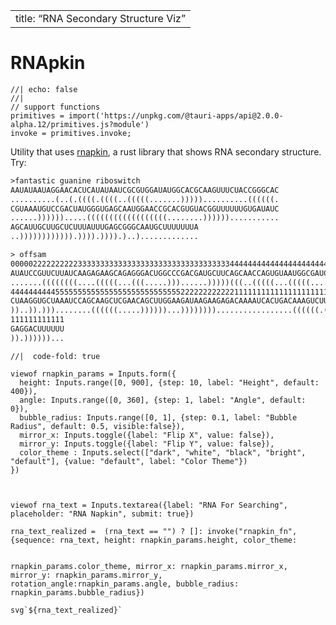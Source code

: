 

---
title: "RNA Secondary Structure Viz"
---

# RNApkin

```ojs
//| echo: false
//| 
// support functions
primitives = import('https://unpkg.com/@tauri-apps/api@2.0.0-alpha.12/primitives.js?module')
invoke = primitives.invoke;
```

Utility that uses [rnapkin](https://github.com/ukmrs/rnapkin),  a rust library that shows RNA secondary structure. Try:

```txt
>fantastic guanine riboswitch
AAUAUAAUAGGAACACUCAUAUAAUCGCGUGGAUAUGGCACGCAAGUUUCUACCGGGCAC
..........(..(.((((.((((..(((((.......)))))..........((((((.
CGUAAAUGUCCGACUAUGGGUGAGCAAUGGAACCGCACGUGUACGGUUUUUUGUGAUAUC
......)))))).....((((((((((((((((((........))))))...........
AGCAUUGCUUGCUCUUUAUUUGAGCGGGCAAUGCUUUUUUUA
..)))))))))))).)))).)))).)..).............
```


```txt
> offsam
0000022222222223333333333333333333333333333333333444444444444444444444444444444
AUAUCCGUUCUUAUCAAGAGAAGCAGAGGGACUGGCCCGACGAUGCUUCAGCAACCAGUGUAAUGGCGAUCAGCCAUGA
.......((((((((....(((((...(((.....)))......)))))(((..(((((...(((((.....))))).)
4444444444555555555555555555555555555522222222222211111111111111111111111111111
CUAAGGUGCUAAAUCCAGCAAGCUCGAACAGCUUGGAAGAUAAGAAGAGACAAAAUCACUGACAAAGUCUUCUUCUUAA
))..)).)))........((((((.....))))))...)))))))).................((((((.((((...))
111111111111
GAGGACUUUUUU
)).))))))...
```

```ojs
//|  code-fold: true

viewof rnapkin_params = Inputs.form({
  height: Inputs.range([0, 900], {step: 10, label: "Height", default: 400}),
  angle: Inputs.range([0, 360], {step: 1, label: "Angle", default: 0}),
  bubble_radius: Inputs.range([0, 1], {step: 0.1, label: "Bubble Radius", default: 0.5, visible:false}),
  mirror_x: Inputs.toggle({label: "Flip X", value: false}),
  mirror_y: Inputs.toggle({label: "Flip Y", value: false}),
  color_theme : Inputs.select(["dark", "white", "black", "bright", "default"], {value: "default", label: "Color Theme"})
})



viewof rna_text = Inputs.textarea({label: "RNA For Searching", placeholder: "RNA Napkin", submit: true})

rna_text_realized =  (rna_text == "") ? []: invoke("rnapkin_fn", {sequence: rna_text, height: rnapkin_params.height, color_theme: 


rnapkin_params.color_theme, mirror_x: rnapkin_params.mirror_x, mirror_y: rnapkin_params.mirror_y, rotation_angle:rnapkin_params.angle, bubble_radius: rnapkin_params.bubble_radius})

svg`${rna_text_realized}`


```

